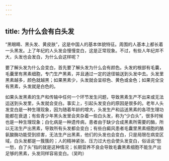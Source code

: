 ```yaml
---
---
---
```

title: 为什么会有白头发
---






“黑眼睛、黑头发、黄皮肤”，这是中国人的基本体貌特征。周围的人基本上都长着一头黑发。上了年纪的人头发会慢慢变白，这是正常现象。不过，有些人年纪并不大，头发也会发白，为什么会这样呢？

要了解头发为什么会变白，首先要了解头发为什么会有颜色。头发的根部有毛囊，毛囊里有黑素细胞，专门生产黑素，并且通过一定的途径输送到头发中去。头发里黑素越多，颜色就越黑；如果黑素少，头发就会呈棕色、黄色或金色；如果完全没有黑素，头发就是白色的。

如果头发黑素的生产和传输中任何一个环节发生问题，导致黑素生产不出来或无法运送到头发里，头发就会变白。事实上，引起头发变白的原因是很多的。老年人头发变白是一种生理现象，因为随着年龄的增大，头发生产和运送黑素的各项生理功能都在衰退；有些青少年黑头发里会夹杂着一些白头发，称为“少白头”，很多时候也是一种生理现象；白化病是一种遗传病，患者由于缺少合成黑素所需要的酶，所以无法生产出黑素，导致所有头发都会变白；有些白癜风患者毛囊里黑素细胞的酪氨酸酶功能受到损害，无法生产出黑素，他们的头发也会变白，只是局限在病变区域，白头发都是一簇簇的；人的精神紧张、压力过大也会使头发变白，俗话说“愁一愁，白了头”指的就是这种情况；长期营养不良会导致毛囊黑素细胞不能生产出足够的黑素，头发同样容易变白。（吴昀）